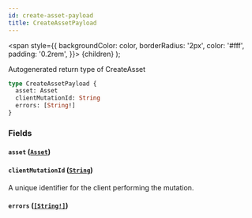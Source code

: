 ```yaml
---
id: create-asset-payload
title: CreateAssetPayload
---
```


<span
style={{
      backgroundColor: color,
      borderRadius: '2px',
      color: '#fff',
      padding: '0.2rem',
    }}>
{children}
</span>
);

Autogenerated return type of CreateAsset

```graphql
type CreateAssetPayload {
  asset: Asset
  clientMutationId: String
  errors: [String!]
}
```

### Fields

#### `asset` ([`Asset`](/api/objects/asset))

#### `clientMutationId` ([`String`](/api/scalars/string))

A unique identifier for the client performing the mutation.

#### `errors` ([`[String!]`](/api/scalars/string))
